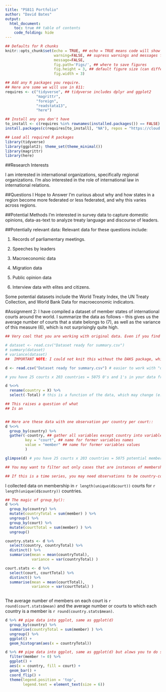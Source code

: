 ```yaml
---
title: "PS811 Portfolio"
author: "David Bates"
output:
  html_document: 
    toc: true ## table of contents
    code_folding: hide
---
```

```r
## Defaults for R chunks
knitr::opts_chunk$set(echo = TRUE, ## echo = TRUE means code will show
                      warning=FALSE, ## supress warnings and messages from R
                      message=FALSE,
                      fig.path='Figs/', ## where to save figures
                      fig.height = 3, ## default figure size (can differ in each chunk)
                      fig.width = 3)

## Add any R packages you require. 
## Here are some we will use in 811:
requires <- c("tidyverse", ## tidyverse includes dplyr and ggplot2
              "magrittr",
              "foreign",
              "readstata13",
              "here")

## Install any you don't have
to_install <- c(requires %in% rownames(installed.packages()) == FALSE)
install.packages(c(requires[to_install], "NA"), repos = "https://cloud.r-project.org/" )

## Load all required R packages
library(tidyverse)
library(ggplot2); theme_set(theme_minimal())
library(magrittr)
library(here)
```
<!-- The above header sets everything up. -->





<!-- Replace the below with bit about you. -->
##Research Interests

I am interested in international organizations, specifically regional organizations. I'm also interested in the role of international law in international relations.

##Questions I Hope to Answer
I'm curious about why and how states in a region become more federated or less federated, and why this varies across regions.

##Potential Methods
I'm interested in survey data to capture domestic opinions, data-as-text to analyze treaty language and discourse of leaders.

##Potentially relevant data:
Relevant data for these questions include:
 
1. Records of parliamentary meetings.

2. Speeches by leaders
 
3. Macroeconomic data
 
4. Migration data

5. Public opinion data
 
6. Interview data with elites and citizens.

Some potential datasets include the World Treaty Index, the UN Treaty Collection, and World Bank Data for macroeconomic indicators.

#Assignment 2:
I have compiled a dataset of member states of international courts around the world. I summarize the data as follows -- this gives us the average number of courts that a state belongs to (7), as well as the variance of this measure (6), which is not surprisingly quite high.

```r
## Very cool that you are working with original data. Even if you find a source for these data, it is unlikely that they will be current to 2019, so you have at least added a time period here. My suggestions use dplyr and tidyr functions glimpse(), rename(), select(), group_by(), gather(), summarize(), and mutate(). 

# dataset <- read.csv("Dataset ready for summary.csv")
# summary(dataset)
# variance(dataset) 
##  IMPORTANT NOTE: I could not knit this without the DAKS package, which is where google tells me this `variance()` function can be found. Base R is just var(), so you could either use that, as I have below, or add DAKS to your list of packages to install and load

d <- read.csv("Dataset ready for summary.csv") # easier to work with "d"

# you have 25 courts x 203 countries = 5075 0's and 1's in your data frame

d %<>% 
  rename(country = X) %>% 
  select(-Total) # this is a function of the data, which may change (e.g. if you find another court), so we want to create this. It can't be fixed in the raw data. 

## This raises a question of what 
## Is an 


## Here are these data with one observation per country per court::
d %<>% 
  group_by(country) %>% 
  gather(-country, ## gather all variables except country into variable-value pairs
         key = "court", ## name for former variables names
         value = "member" ## name for former variables values
         )

glimpse(d) # you have 25 courts x 203 countries = 5075 potential membership observations

## You may want to filter out only cases that are instances of membership (if you are only recording information about members) or not (if you are recording information about non-members)

## If this is a time series, you may need observations to be country-court-year


```

I collected data on membership in `r length(unique(d$court))`  courts for `r length(unique(d$country))` countries.

```r
## The magic of group_by():
d %<>% 
  group_by(country) %>% 
  mutate(countryTotal = sum(member) ) %>% 
  ungroup() %>%
  group_by(court) %>% 
  mutate(courtTotal = sum(member) ) %>% 
  ungroup() 

country.stats <- d %>% 
  select(country, countryTotal) %>% 
  distinct() %>%
  summarise(mean = mean(countryTotal),
            variance = var(countryTotal) )

court.stats <- d %>% 
  select(court, courtTotal) %>% 
  distinct() %>%
  summarise(mean = mean(courtTotal),
            variance = var(courtTotal) )
  
```

The average number of members on each court is `r round(court.stats$mean)` and the average number or courts to which each country is a member is `r round(country.stats$mean)`.

```r
d %>% ## pipe data into ggplot, same as ggplot(d)
  group_by(country) %>% 
  summarise(countryTotal = sum(member) ) %>%
  ungroup() %>% 
  ggplot() +
  geom_histogram(aes(x = countryTotal))
```


```r
d %>% ## pipe data into ggplot, same as ggplot(d) but alows you to do stuff to d if you wnat, like filter out 0's:
  filter(member != 0) %>% 
  ggplot() + 
  aes(x = country, fill = court) + 
  geom_bar() + 
  coord_flip() + 
  theme(legend.position = 'top',
        legend.text = element_text(size = 6))
```


<!--
David, 
These data seem like good choices; perhaps you will be merging treaty and economic data? Your task now is to select a few variables of interests. Try writing a few lines of R code that loads these data from their URL and then uses select() to trim it down to the columns you want. Make sure to include any ID columns. 
If the files are very large, you may want to make a short .R script that loads from the URL, selects the variables you want, and then saves your new, smaller data file in a folder called "data" (make sure to save this script in your 811 folder, commit it, and push it). This portfolio page can then load this smaller data file from that folder using here(data/YourNewDataFile).
If you want to start working with treaty text data right off the bat, let me know and we can jump ahead to some text analysis basics--we will need to at least count some word frequencies so you have something to plot :) 
Best,
Devin
-->

